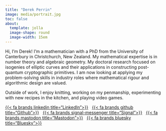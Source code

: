 ```yaml
---
title: "Derek Perrin"
image: media/portrait.jpg
toc: false
about:
  template: jolla
  image-shape: round
  image-width: 15em
---
```

Hi, I'm Derek! I'm a mathematician with a PhD from the University of Canterbury in Christchurch, New Zealand. My mathematical expertise is in number theory and algebraic geometry. My doctoral research focused on isogenies of elliptic curves and their applications in constructing post-quantum cryptographic primitives. I am now looking at applying my problem-solving skills in industry roles where mathematical rigour and algorithmic design are valued.

Outside of work, I enjoy knitting, working on my penmanship, experimenting with new recipes in the kitchen, and playing video games.

::: {#bio-icons}
[{{< fa brands linkedin title="LinkedIn">}}](https://www.linkedin.com/in/derekperrin){target="_blank"} &nbsp;
    [{{< fa brands github title="Github">}}](https://github.com/derekperrin){target="_blank"} &nbsp;
    [{{< fa brands signal-messenger title="Signal">}}](https://signal.me/#eu/jDJYIIc0xtYuW17WQUWKoAzWhhY6M6muZrA9Q-r1U7jZ6mpIgwROKJf4xUooAcRW){target="_blank"} &nbsp;
    [{{< fa brands mastodon title="Mastodon">}}](https://mathstodon.xyz/@derekperrin){rel="me" target="_blank"} &nbsp;
    [{{< fa brands bluesky title="Bluesky">}}](https://bsky.app/profile/derekperrin.com){target="_blank"}
:::
